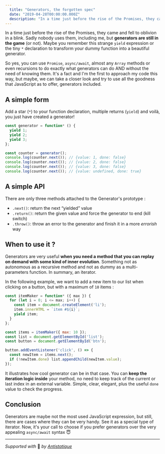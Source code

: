 ```yaml
---
  title: "Generators, the forgotten spec"
  date: "2019-04-28T00:00:00.000Z"
  description: "In a time just before the rise of the Promises, they came and fell to oblivion in a blink. Sadly nobody uses them, including me, but generators are still in the game (or not). Maybe you remember this strange yield expression or the tiny * declaration to transform your dummy function into a beautiful generator."
---
```


In a time just before the rise of the Promises, they came and fell to oblivion in a blink. Sadly nobody uses them, including me, but **generators are still in the game** (or not). Maybe you remember this strange `yield` expression or the tiny `*` declaration to transform your dummy function into a beautiful generator.

So yes, you can use `Promise`, `async/await`, almost any `Array`  methods or even recursions to do exactly what generators can do AND without the need of knowing them. It's a fact and I'm the first to approach my code this way, but maybe, we can take a closer look and try to use all the goodness that JavaScript as to offer, generators included.

## A simple form
Add a star (`*`) to your function declaration, multiple returns (`yield`) and voilà, you just have created a generator!

```js
const generator = function* () {
  yield 1;
  yield 2;
  yield 3;
};

const counter = generator();
console.log(counter.next()); // {value: 1, done: false}
console.log(counter.next()); // {value: 2, done: false}
console.log(counter.next()); // {value: 3, done: false}
console.log(counter.next()); // {value: undefined, done: true}
```

## A simple API
There are only three methods attached to the Generator's prototype :

- `.next()`: return the next “yielded” value
- `.return()`: return the given value and force the generator to end (kill switch)
- `.throw()`: throw an error to the generator and finish it in a more *errorish* way

## When to use it ?
Generators are very useful **when you need a method that you can replay on demand with some kind of inner evolution**. Something not as autonomous as a recursive method and not as dummy as a multi-parameters function. In summary, an iterator.

In the following example, we want to add a new item to our list when clicking on a button, but with a maximum of `10` items :

```js
const itemMaker = function* ({ max }) {
  for (let i = 0; i <= max; i++) {
    const item = document.createElement('li');
    item.innerHTML = `item #${i}`;
    yield item;
  }
};

const items = itemMaker({ max: 10 });
const list = document.getElementById('list');
const button = document.getElementById('btn');

button.addEventListener('click', () => {
  const newItem = items.next();
  if (!newItem.done) list.appendChild(newItem.value);
});
```

It illustrates how cool generator can be in that case. You can **keep the iteration logic inside** your method, no need to keep track of the current or last index in an external variable. Simple, clear, elegant, plus the useful `done` value to check the progress.

## Conclusion
Generators are maybe not the most used JavaScript expression, but still, there are cases where they can be very handy. See it as a special type of iterator. Now, it's your call to choose if you prefer generators over the very appealing `async/await` syntax :innocent:

---

*Supported with* 💛 *by [Antistatique](https://antistatique.net)*
